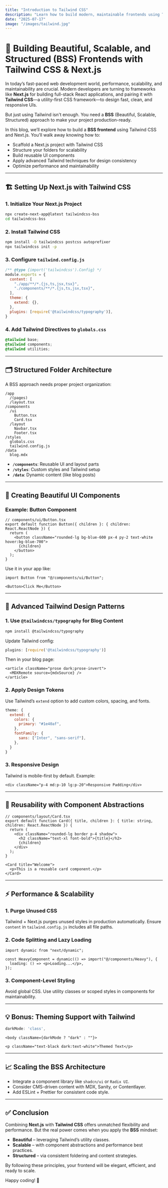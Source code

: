 ```yaml
---
title: "Introduction to Tailwind CSS"
description: "Learn how to build modern, maintainable frontends using Tailwind CSS and Next.js with a BSS (Beautiful, Scalable, Structured) approach"
date: "2025-07-17"
image: "/images/tailwind.jpg"
---
```


# 🚀 Building Beautiful, Scalable, and Structured (BSS) Frontends with Tailwind CSS & Next.js

In today’s fast-paced web development world, performance, scalability, and maintainability are crucial. Modern developers are turning to frameworks like **Next.js** for building full-stack React applications, and pairing it with **Tailwind CSS**—a utility-first CSS framework—to design fast, clean, and responsive UIs.

But just using Tailwind isn't enough. You need a **BSS** (Beautiful, Scalable, Structured) approach to make your project production-ready.

In this blog, we’ll explore how to build a **BSS frontend** using Tailwind CSS and Next.js. You’ll walk away knowing how to:

- Scaffold a Next.js project with Tailwind CSS
- Structure your folders for scalability
- Build reusable UI components
- Apply advanced Tailwind techniques for design consistency
- Optimize performance and maintainability

---

## 🏗️ Setting Up Next.js with Tailwind CSS

### 1. Initialize Your Next.js Project

```bash {className="bg-gray-900 text-green-400 p-4 rounded-md"}
npx create-next-app@latest tailwindcss-bss
cd tailwindcss-bss
```

### 2. Install Tailwind CSS

```bash {className="bg-gray-900 text-green-400 p-4 rounded-md"}
npm install -D tailwindcss postcss autoprefixer
npx tailwindcss init -p
```

### 3. Configure `tailwind.config.js`

```js {className="bg-gray-900 text-blue-300 p-4 rounded-md"}
/** @type {import('tailwindcss').Config} */
module.exports = {
  content: [
    "./app/**/*.{js,ts,jsx,tsx}",
    "./components/**/*.{js,ts,jsx,tsx}",
  ],
  theme: {
    extend: {},
  },
  plugins: [require('@tailwindcss/typography')],
}
```

### 4. Add Tailwind Directives to `globals.css`

```css {className="bg-gray-900 text-pink-300 p-4 rounded-md"}
@tailwind base;
@tailwind components;
@tailwind utilities;
```

---

## 🗂️ Structured Folder Architecture

A BSS approach needs proper project organization:

```
/app
  /(pages)
  /layout.tsx
/components
  /ui
    Button.tsx
    Card.tsx
  /layout
    Navbar.tsx
    Footer.tsx
/styles
  globals.css
  tailwind.config.js
/data
  blog.mdx
```

- **`/components`**: Reusable UI and layout parts
- **`/styles`**: Custom styles and Tailwind setup
- **`/data`**: Dynamic content (like blog posts)

---

## 💅 Creating Beautiful UI Components

### Example: Button Component

```tsx {className="bg-gray-900 text-purple-300 p-4 rounded-md"}
// components/ui/Button.tsx
export default function Button({ children }: { children: React.ReactNode }) {
  return (
    <button className="rounded-lg bg-blue-600 px-4 py-2 text-white hover:bg-blue-700">
      {children}
    </button>
  );
}
```

Use it in your app like:

```tsx {className="bg-gray-900 text-purple-300 p-4 rounded-md"}
import Button from "@/components/ui/Button";

<Button>Click Me</Button>
```

---

## 🧠 Advanced Tailwind Design Patterns

### 1. Use `@tailwindcss/typography` for Blog Content

```bash {className="bg-gray-900 text-green-400 p-4 rounded-md"}
npm install @tailwindcss/typography
```

Update Tailwind config:

```js {className="bg-gray-900 text-blue-300 p-4 rounded-md"}
plugins: [require('@tailwindcss/typography')]
```

Then in your blog page:

```tsx {className="bg-gray-900 text-purple-300 p-4 rounded-md"}
<article className="prose dark:prose-invert">
  <MDXRemote source={mdxSource} />
</article>
```

### 2. Apply Design Tokens

Use Tailwind’s `extend` option to add custom colors, spacing, and fonts.

```js {className="bg-gray-900 text-blue-300 p-4 rounded-md"}
theme: {
  extend: {
    colors: {
      primary: "#1e40af",
    },
    fontFamily: {
      sans: ["Inter", "sans-serif"],
    },
  }
}
```

### 3. Responsive Design

Tailwind is mobile-first by default. Example:

```tsx {className="bg-gray-900 text-purple-300 p-4 rounded-md"}
<div className="p-4 md:p-10 lg:p-20">Responsive Padding</div>
```

---

## 🔁 Reusability with Component Abstractions

```tsx {className="bg-gray-900 text-purple-300 p-4 rounded-md"}
// components/layout/Card.tsx
export default function Card({ title, children }: { title: string, children: React.ReactNode }) {
  return (
    <div className="rounded-lg border p-4 shadow">
      <h2 className="text-xl font-bold">{title}</h2>
      {children}
    </div>
  );
}
```

```tsx {className="bg-gray-900 text-purple-300 p-4 rounded-md"}
<Card title="Welcome">
  <p>This is a reusable card component.</p>
</Card>
```

---

## ⚡ Performance & Scalability

### 1. Purge Unused CSS

Tailwind + Next.js purges unused styles in production automatically. Ensure `content` in `tailwind.config.js` includes all file paths.

### 2. Code Splitting and Lazy Loading

```tsx {className="bg-gray-900 text-purple-300 p-4 rounded-md"}
import dynamic from "next/dynamic";

const HeavyComponent = dynamic(() => import("@/components/Heavy"), {
  loading: () => <p>Loading...</p>,
});
```

### 3. Component-Level Styling

Avoid global CSS. Use utility classes or scoped styles in components for maintainability.

---

## 💡 Bonus: Theming Support with Tailwind

```js {className="bg-gray-900 text-blue-300 p-4 rounded-md"}
darkMode: 'class',
```

```tsx {className="bg-gray-900 text-purple-300 p-4 rounded-md"}
<body className={darkMode ? "dark" : ""}>
```

```tsx {className="bg-gray-900 text-purple-300 p-4 rounded-md"}
<p className="text-black dark:text-white">Themed Text</p>
```

---

## 📈 Scaling the BSS Architecture

- Integrate a component library like `shadcn/ui` or `Radix UI`.
- Consider CMS-driven content with MDX, Sanity, or Contentlayer.
- Add ESLint + Prettier for consistent code style.

---

## ✅ Conclusion

Combining **Next.js** with **Tailwind CSS** offers unmatched flexibility and performance. But the real power comes when you apply the **BSS** mindset:

- **Beautiful** – leveraging Tailwind’s utility classes.
- **Scalable** – with component abstractions and performance best practices.
- **Structured** – via consistent foldering and content strategies.

By following these principles, your frontend will be elegant, efficient, and ready to scale.

Happy coding! 🎉
